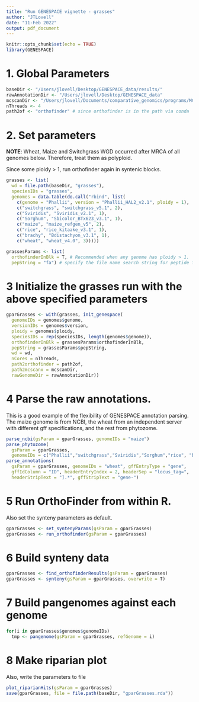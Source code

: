 ```yaml
---
title: "Run GENESPACE vignette - grasses"
author: "JTLovell"
date: "11-Feb 2022"
output: pdf_document
---
```


```r
knitr::opts_chunk$set(echo = TRUE)
library(GENESPACE)
```

# 1. Global Parameters

```r
baseDir <- "/Users/jlovell/Desktop/GENESPACE_data/results/"
rawAnnotationDir <- "/Users/jlovell/Desktop/GENESPACE_data"
mcscanDir <- "/Users/jlovell/Documents/comparative_genomics/programs/MCScanX"
nThreads <- 4
path2of <- "orthofinder" # since orthofinder is in the path via conda
```

# 2. Set parameters

**NOTE**: Wheat, Maize and Switchgrass WGD occurred after MRCA of all genomes below. Therefore, treat them as polyploid.

Since some ploidy > 1, run orthofinder again in syntenic blocks. 

```r
grasses <- list(
  wd = file.path(baseDir, "grasses"),
  speciesIDs = "grasses",
  genomes = data.table(do.call("rbind", list(
    c(genome = "Phallii", version = "Phallii_HAL2_v2.1", ploidy = 1),
    c("switchgrass", "switchgrass_v5.1", 2),
    c("Sviridis", "Sviridis_v2.1", 1),
    c("Sorghum", "Sbicolor_BTx623_v3.1", 1),
    c("maize", "maize_refgen_v5", 2),
    c("rice", "rice_kitaake_v3.1", 1),
    c("brachy", "Bdistachyon_v3.1", 1),
    c("wheat", "wheat_v4.0", 3)))))

grassesParams <- list(
  orthofinderInBlk = T, # Recommended when any genome has ploidy > 1. 
  pepString = "fa") # specify the file name search string for peptide fastas
```

# 3 Initialize the grasses run with the above specified parameters

```r
gparGrasses <- with(grasses, init_genespace(
  genomeIDs = genomes$genome,
  versionIDs = genomes$version,
  ploidy = genomes$ploidy,
  speciesIDs = rep(speciesIDs, length(genomes$genome)),
  orthofinderInBlk = grassesParams$orthofinderInBlk,
  pepString = grassesParams$pepString,
  wd = wd,
  nCores = nThreads,
  path2orthofinder = path2of,
  path2mcscanx = mcscanDir,
  rawGenomeDir = rawAnnotationDir))
```

# 4 Parse the raw annotations. 

This is a good example of the flexibility of GENESPACE annotation parsing. The maize genome is from NCBI, the wheat from an independent server with different gff specifications, and the rest from phytozome.

```r
parse_ncbi(gsParam = gparGrasses, genomeIDs = "maize")
parse_phytozome(
  gsParam = gparGrasses,
  genomeIDs = c("Phallii","switchgrass","Sviridis","Sorghum","rice", "brachy"))
parse_annotations(
  gsParam = gparGrasses, genomeIDs = "wheat", gffEntryType = "gene",
  gffIdColumn = "ID", headerEntryIndex = 2, headerSep = "locus_tag=",
  headerStripText = "].*", gffStripText = "gene-")
```

# 5 Run OrthoFinder from within R. 

Also set the synteny parameters as default. 

```r
gparGrasses <- set_syntenyParams(gsParam = gparGrasses)
gparGrasses <- run_orthofinder(gsParam = gparGrasses)
```

# 6 Build synteny data

```r
gparGrasses <- find_orthofinderResults(gsParam = gparGrasses)
gparGrasses <- synteny(gsParam = gparGrasses, overwrite = T)
```

# 7 Build pangenomes against each genome

```r
for(i in gparGrasses$genomes$genomeIDs)
  tmp <- pangenome(gsParam = gparGrasses, refGenome = i)
```

# 8 Make riparian plot

Also, write the parameters to file

```r
plot_riparianHits(gsParam = gparGrasses)
save(gparGrasses, file = file.path(baseDir, "gparGrasses.rda"))
```


